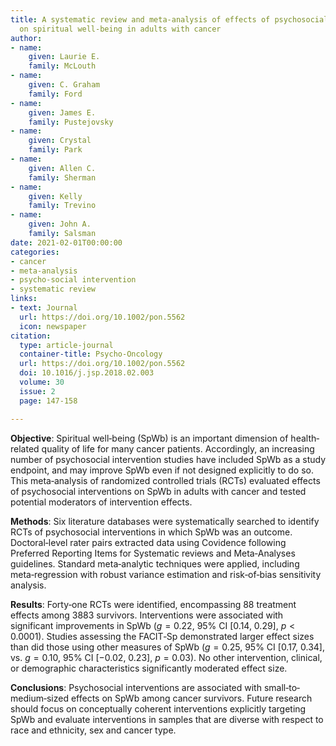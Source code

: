 ```yaml
---
title: A systematic review and meta-analysis of effects of psychosocial interventions
  on spiritual well-being in adults with cancer
author:
- name:
    given: Laurie E.
    family: McLouth
- name:
    given: C. Graham
    family: Ford
- name:
    given: James E.
    family: Pustejovsky
- name:
    given: Crystal
    family: Park
- name:
    given: Allen C.
    family: Sherman
- name:
    given: Kelly
    family: Trevino
- name:
    given: John A.
    family: Salsman
date: 2021-02-01T00:00:00
categories:
- cancer
- meta-analysis
- psycho-social intervention
- systematic review
links:
- text: Journal
  url: https://doi.org/10.1002/pon.5562
  icon: newspaper
citation:
  type: article-journal
  container-title: Psycho-Oncology
  url: https://doi.org/10.1002/pon.5562
  doi: 10.1016/j.jsp.2018.02.003
  volume: 30
  issue: 2
  page: 147-158

---
```


__Objective__: Spiritual well‐being (SpWb) is an important dimension of health‐related quality of life for many cancer patients. Accordingly, an increasing number of psychosocial intervention studies have included SpWb as a study endpoint, and may improve SpWb even if not designed explicitly to do so. This meta‐analysis of randomized controlled trials (RCTs) evaluated effects of psychosocial interventions on SpWb in adults with cancer and tested potential moderators of intervention effects.

__Methods__: Six literature databases were systematically searched to identify RCTs of psychosocial interventions in which SpWb was an outcome. Doctoral‐level rater pairs extracted data using Covidence following Preferred Reporting Items for Systematic reviews and Meta‐Analyses guidelines. Standard meta‐analytic techniques were applied, including meta‐regression with robust variance estimation and risk‐of‐bias sensitivity analysis.

__Results__: Forty‐one RCTs were identified, encompassing 88 treatment effects among 3883 survivors. Interventions were associated with significant improvements in SpWb ($g = 0.22$, 95% CI [0.14, 0.29], $p < 0.0001$). Studies assessing the FACIT‐Sp demonstrated larger effect sizes than did those using other measures of SpWb ($g = 0.25$, 95% CI [0.17, 0.34], vs. $g = 0.10$, 95% CI [−0.02, 0.23], $p = 0.03$). No other intervention, clinical, or demographic characteristics significantly moderated effect size.

__Conclusions__: Psychosocial interventions are associated with small‐to‐medium‐sized effects on SpWb among cancer survivors. Future research should focus on conceptually coherent interventions explicitly targeting SpWb and evaluate interventions in samples that are diverse with respect to race and ethnicity, sex and cancer type.


